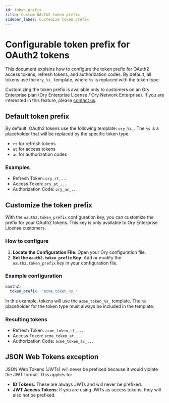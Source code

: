 ```yaml
---
id: token-prefix
title: Custom OAuth2 token prefix
sidebar_label: Customize token prefix
---
```


# Configurable token prefix for OAuth2 tokens

This document explains how to configure the token prefix for OAuth2 access tokens, refresh tokens, and authorization codes. By
default, all tokens use the `ory_%s_` template, where `%s` is replaced with the token type.

Customizing the token prefix is available only to customers on an Ory Enterprise plan (Ory Enterprise License / Ory Network
Enterprise). If you are interested in this feature, please [contact us](https://www.ory.com/contact).

## Default token prefix

By default, OAuth2 tokens use the following template: `ory_%s_`. The `%s` is a placeholder that will be replaced by the specific
token type:

- `rt` for refresh tokens
- `at` for access tokens
- `ac` for authorization codes

### Examples

- Refresh Token: `ory_rt_...`
- Access Token: `ory_at_...`
- Authorization Code: `ory_ac_...`

## Customize the token prefix

With the `oauth2.token_prefix` configuration key, you can customize the prefix for your OAuth2 tokens. This key is only available
to Ory Enterprise License customers.

### How to configure

1. **Locate the Configuration File**: Open your Ory configuration file.
2. **Set the `oauth2.token_prefix` Key**: Add or modify the `oauth2.token_prefix` key in your configuration file.

### Example configuration

```yaml
oauth2:
  token_prefix: "acme_token_%s_"
```

In this example, tokens will use the `acme_token_%s_` template. The `%s` placeholder for the token type must always be included in
the template.

### Resulting tokens

- Refresh Token: `acme_token_rt_...`
- Access Token: `acme_token_at_...`
- Authorization Code: `acme_token_ac_...`

## JSON Web Tokens exception

JSON Web Tokens (JWTs) will never be prefixed because it would violate the JWT format. This applies to:

- **ID Tokens**: These are always JWTs and will never be prefixed.
- **JWT Access Tokens**: If you are using JWTs as access tokens, they will also not be prefixed.
